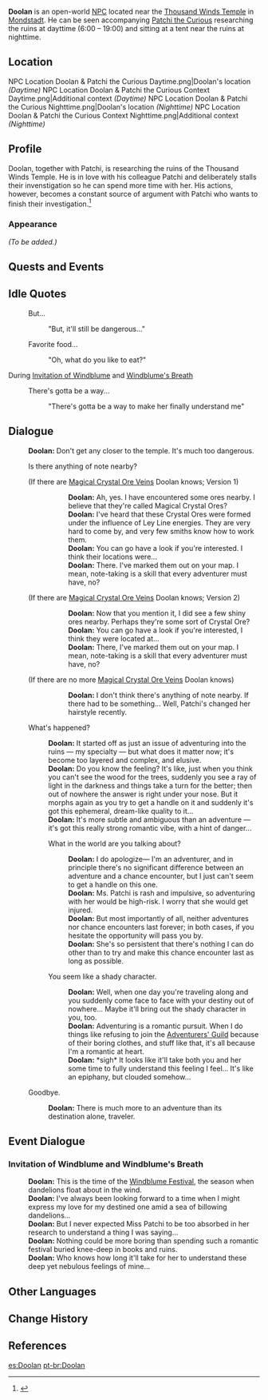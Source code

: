 {{Meta
<!-- REMOVE THIS TEMPLATE AFTER ADDING MISSING INFO -->
|missing_NPC_profile  = yes
}}
{{Character Infobox
|image            = NPC Doolan.png
|region           = Mondstadt
|location         = Mondstadt
|type             = Open-World NPC
}}
'''Doolan''' is an open-world [[NPC]] located near the [[Thousand Winds Temple]] in [[Mondstadt]]. He can be seen accompanying [[Patchi the Curious]] researching the ruins at dayttime (6:00 – 19:00) and sitting at a tent near the ruins at nighttime.

==Location==
<gallery>
NPC Location Doolan & Patchi the Curious Daytime.png|Doolan's location ''(Daytime)''
NPC Location Doolan & Patchi the Curious Context Daytime.png|Additional context ''(Daytime)''
NPC Location Doolan & Patchi the Curious Nighttime.png|Doolan's location ''(Nighttime)''
NPC Location Doolan & Patchi the Curious Context Nighttime.png|Additional context ''(Nighttime)''
</gallery>

==Profile==
<!--detailed story/lore information goes here-->
Doolan, together with Patchi, is researching the ruins of the Thousand Winds Temple. He is in love with his colleague Patchi and deliberately stalls their invenstigation so he can spend more time with her. His actions, however, becomes a constant source of argument with Patchi who wants to finish their investigation.<ref>{{Ref/Quest|Adventure Takes Courage! (Commission)}}</ref>

===Appearance===
''(To be added.)''

==Quests and Events==
{{Quests and Events}}

==Idle Quotes==
{{Dialogue Start}}
: {{DIcon|Idle}} But...
:: {{A|VO Doolan 01.ogg}} "But, it'll still be dangerous..."
: {{DIcon|Idle}} Favorite food...
:: {{A|VO Doolan 02.ogg}} "Oh, what do you like to eat?"
{{Dialogue End}}

;During [[Invitation of Windblume]] and [[Windblume's Breath]]
{{Dialogue Start}}
: {{DIcon|Idle}} There's gotta be a way...
:: {{A|VO Doolan Invitation of Windblume 01.ogg}} "There's gotta be a way to make her finally understand me"
{{Dialogue End}}

==Dialogue==
{{Dialogue Start}}
:'''Doolan:''' Don't get any closer to the temple. It's much too dangerous.
:{{DIcon|!}} Is there anything of note nearby?
:;(If there are [[Magical Crystal Chunk|Magical Crystal Ore Veins]] Doolan knows; Version 1)
:::'''Doolan:''' Ah, yes. I have encountered some ores nearby. I believe that they're called Magical Crystal Ores?
:::'''Doolan:''' I've heard that these Crystal Ores were formed under the influence of Ley Line energies. They are very hard to come by, and very few smiths know how to work them.
:::'''Doolan:''' You can go have a look if you're interested. I think their locations were...
:::'''Doolan:''' There. I've marked them out on your map. I mean, note-taking is a skill that every adventurer must have, no?
::;([[Rich Ore Reserve]]s nearby marked on the map)
:;(If there are [[Magical Crystal Chunk|Magical Crystal Ore Veins]] Doolan knows; Version 2)
:::'''Doolan:''' Now that you mention it, I did see a few shiny ores nearby. Perhaps they're some sort of Crystal Ore?
:::'''Doolan:''' You can go have a look if you're interested, I think they were located at...
:::'''Doolan:''' There, I've marked them out on your map. I mean, note-taking is a skill that every adventurer must have, no?
::;([[Rich Ore Reserve]]s nearby marked on the map)
:;(If there are no more [[Magical Crystal Chunk|Magical Crystal Ore Veins]] Doolan knows)
:::'''Doolan:''' I don't think there's anything of note nearby. If there had to be something... Well, Patchi's changed her hairstyle recently.
:{{DIcon}} What's happened?
::'''Doolan:''' It started off as just an issue of adventuring into the ruins &mdash; my specialty &mdash; but what does it matter now; it's become too layered and complex, and elusive.
::'''Doolan:''' Do you know the feeling? It's like, just when you think you can't see the wood for the trees, suddenly you see a ray of light in the darkness and things take a turn for the better; then out of nowhere the answer is right under your nose. But it morphs again as you try to get a handle on it and suddenly it's got this ephemeral, dream-like quality to it...
::'''Doolan:''' It's more subtle and ambiguous than an adventure &mdash; it's got this really strong romantic vibe, with a hint of danger...
::{{DIcon}} What in the world are you talking about?
:::'''Doolan:''' I do apologize&mdash; I'm an adventurer, and in principle there's no significant difference between an adventure and a chance encounter, but I just can't seem to get a handle on this one.
:::'''Doolan:''' Ms. Patchi is rash and impulsive, so adventuring with her would be high-risk. I worry that she would get injured.
:::'''Doolan:''' But most importantly of all, neither adventures nor chance encounters last forever; in both cases, if you hesitate the opportunity will pass you by.
:::'''Doolan:''' She's so persistent that there's nothing I can do other than to try and make this chance encounter last as long as possible.
::{{DIcon}} You seem like a shady character.
:::'''Doolan:''' Well, when one day you're traveling along and you suddenly come face to face with your destiny out of nowhere... Maybe it'll bring out the shady character in you, too.
:::'''Doolan:''' Adventuring is a romantic pursuit. When I do things like refusing to join the [[Adventurers' Guild]] because of their boring clothes, and stuff like that, it's all because I'm a romantic at heart.
:::'''Doolan:''' *sigh* It looks like it'll take both you and her some time to fully understand this feeling I feel... It's like an epiphany, but clouded somehow...
:{{DIcon}} Goodbye.
::'''Doolan:''' There is much more to an adventure than its destination alone, traveler.
{{Dialogue End}}

==Event Dialogue==
===Invitation of Windblume and Windblume's Breath===
{{Dialogue Start}}
:'''Doolan:''' This is the time of the [[Windblume Festival]], the season when dandelions float about in the wind.
:'''Doolan:''' I've always been looking forward to a time when I might express my love for my destined one amid a sea of billowing dandelions...
:'''Doolan:''' But I never expected Miss Patchi to be too absorbed in her research to understand a thing I was saying...
:'''Doolan:''' Nothing could be more boring than spending such a romantic festival buried knee-deep in books and ruins.
:'''Doolan:''' Who knows how long it'll take for her to understand these deep yet nebulous feelings of mine...
{{Dialogue End}}

==Other Languages==
{{Other Languages
|default_hidden = 1
|en      = Doolan
|zhs     = 杜兰
|zhs_rm  = Dùlán
|zht     = 杜蘭
|zht_rm  = Dùlán
|ja      = ドゥーラン
|ja_rm   = Duuran
|ko      = 두란
|es      = Doolan
|fr      = Doolan
|ru      = Дулан
|th      = Doolan
|vi      = Doolan
|de      = Doolan
|id      = Doolan
|pt      = Doolan
|tr      = Doolan
|it      = Doolan
}}

==Change History==
{{Change History|1.0}}

==References==
{{Reflist}}

[[es:Doolan]]
[[pt-br:Doolan]]